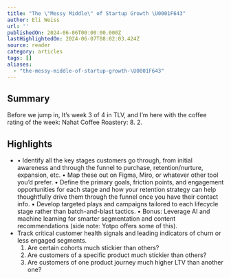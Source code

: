 ```yaml
---
title: "The \"Messy Middle\" of Startup Growth \U0001F643"
author: Eli Weiss
url: ''
publishedOn: 2024-06-06T00:00:00.000Z
lastHighlightedOn: 2024-06-07T08:02:03.424Z
source: reader
category: articles
tags: []
aliases:
  - "the-messy-middle-of-startup-growth-\U0001F643"
---
```

## Summary

Before we jump in, It’s week 3 of 4 in TLV, and I’m here with the coffee rating of the week: Nahat Coffee Roastery: 8. 2.

## Highlights
- • Identify all the key stages customers go through, from initial awareness and through the funnel to purchase, retention/nurture, expansion, etc.
  • Map these out on Figma, Miro, or whatever other tool you’d prefer.
  • Define the primary goals, friction points, and engagement opportunities for each stage and how your retention strategy can help thoughtfully drive them through the funnel once you have their contact info.
  • Develop targeted plays and campaigns tailored to each lifecycle stage rather than batch-and-blast tactics.
  • Bonus: Leverage AI and machine learning for smarter segmentation and content recommendations (side note: Yotpo offers some of this).
- Track critical customer health signals and leading indicators of churn or less engaged segments.
  1. Are certain cohorts much stickier than others?
  2. Are customers of a specific product much stickier than others?
  3. Are customers of one product journey much higher LTV than another one?
